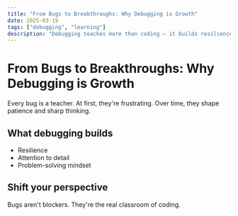 ```yaml
---
title: "From Bugs to Breakthroughs: Why Debugging is Growth"
date: 2025-03-19
tags: ["debugging", "learning"]
description: "Debugging teaches more than coding — it builds resilience, patience, and problem-solving skills."
---
```


# From Bugs to Breakthroughs: Why Debugging is Growth

Every bug is a teacher. At first, they're frustrating. Over time, they shape patience and sharp thinking.

## What debugging builds
- Resilience  
- Attention to detail  
- Problem-solving mindset  

## Shift your perspective
Bugs aren't blockers. They're the real classroom of coding.
